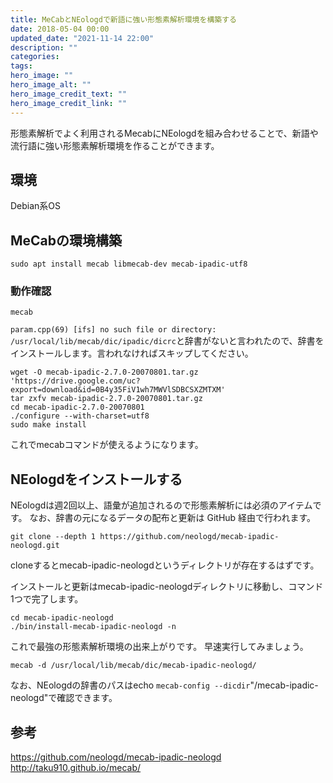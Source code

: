 ```yaml
---
title: MeCabとNEologdで新語に強い形態素解析環境を構築する
date: 2018-05-04 00:00
updated_date: "2021-11-14 22:00"
description: ""
categories:
tags:
hero_image: ""
hero_image_alt: ""
hero_image_credit_text: ""
hero_image_credit_link: ""
---
```

形態素解析でよく利用されるMecabにNEologdを組み合わせることで、新語や流行語に強い形態素解析環境を作ることができます。

## 環境
Debian系OS

## MeCabの環境構築

```
sudo apt install mecab libmecab-dev mecab-ipadic-utf8
```

### 動作確認

```
mecab
```

`param.cpp(69) [ifs] no such file or directory: /usr/local/lib/mecab/dic/ipadic/dicrc`と辞書がないと言われたので、辞書をインストールします。言われなければスキップしてください。

```
wget -O mecab-ipadic-2.7.0-20070801.tar.gz 'https://drive.google.com/uc?export=download&id=0B4y35FiV1wh7MWVlSDBCSXZMTXM'
tar zxfv mecab-ipadic-2.7.0-20070801.tar.gz
cd mecab-ipadic-2.7.0-20070801
./configure --with-charset=utf8
sudo make install
```

これでmecabコマンドが使えるようになります。

## NEologdをインストールする
NEologdは週2回以上、語彙が追加されるので形態素解析には必須のアイテムです。
なお、辞書の元になるデータの配布と更新は GitHub 経由で行われます。

```
git clone --depth 1 https://github.com/neologd/mecab-ipadic-neologd.git
```

cloneするとmecab-ipadic-neologdというディレクトリが存在するはずです。

インストールと更新はmecab-ipadic-neologdディレクトリに移動し、コマンド1つで完了します。

```
cd mecab-ipadic-neologd
./bin/install-mecab-ipadic-neologd -n
```

これで最強の形態素解析環境の出来上がりです。
早速実行してみましょう。

```
mecab -d /usr/local/lib/mecab/dic/mecab-ipadic-neologd/
```

なお、NEologdの辞書のパスはecho `mecab-config --dicdir`"/mecab-ipadic-neologd"で確認できます。

## 参考
https://github.com/neologd/mecab-ipadic-neologd
http://taku910.github.io/mecab/